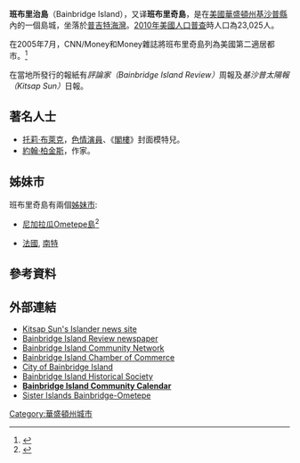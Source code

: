 {{noteTA
|G1=USState
}}

{{Infobox settlement
|official_name            = 班布里治島
|native_name              = Bainbridge Island
|settlement_type          = [[城市|城市]]
|nickname                 = 
|motto                    = 

<!-- 圖片 -->
|image_skyline            = Bainbridge_Island_Harbor_WA.jpg
|imagesize                = 250px
|image_caption            = 鷹港（Eagle Harbor）
|image_flag               = 
|image_seal               =

<!-- 地圖 -->
|image_map = Kitsap_County_Washington_Incorporated_and_Unincorporated_areas_Bainbridge_Island_Highlighted.svg
|mapsize                  = 250px
|map_caption              = 班布里治島位置圖
|image_map1               =
|mapsize1                 =
|map_caption1             =

<!-- 行政區 -->
|subdivision_type         = [[國家|國家]]
|subdivision_name         = [[美國|美國]]
|subdivision_type1        = [[州|州]]
|subdivision_name1        = [[華盛頓州|華盛頓州]]
|subdivision_type2        = [[縣|縣]]
|subdivision_name2        = [[基沙普縣|基沙普縣]]

<!-- 政府 -->
|government_footnotes     =
|government_type          =
|leader_title             = 
|leader_name              = 
|leader_title1            =
|leader_name1             =
|established_title        = 
|established_date         = 

<!-- 地區 -->
|unit_pref  =  Imperial
|area_footnotes           =
|area_magnitude           = 
|area_total_km2           = 169.7
|area_land_km2            = 71.5
|area_water_km2           = 98.2
|area_total_sq_mi         = 65.5
|area_land_sq_mi          = 27.6
|area_water_sq_mi         = 37.9

<!-- 人口 -->
|population_as_of         = [[2010年美國人口普查|2010]]
|population_footnotes     =
|population_total         = 23,025
|population_density_km2   = 284.0
|population_density_sq_mi = 735.6

<!-- 一般資料 -->
|timezone                 = [[太平洋時區|PST]]
|utc_offset               = -8
|timezone_DST             = PDT
|utc_offset_DST           = -7
|elevation_footnotes      =
|elevation_m              = 
|elevation_ft             = 
|coordinates_display      = 1
|coordinates_type         = 
|latd = 47 |latm = 39 |lats = 19 |latNS = N
|longd = 122 |longm = 32 |longs = 6 |longEW = W

<!-- 區碼與其他 -->
|postal_code_type         = [[美國郵遞區號|郵遞區號]]
|postal_code              = 98110
|area_code                = [[北美洲电话区号列表|206]]
|blank_name               = [[聯邦資訊處理標準|聯邦資訊處理標準碼]]
|blank_info               = 53-03736{{GR|2}}
|blank1_name              = 
|blank1_info              = 
|website                  = 
|footnotes                =
}}

'''班布里治島'''（Bainbridge Island），又译'''班布里奇島'''，是在[[美國|美國]][[華盛頓州|華盛頓州]][[基沙普縣|基沙普縣]]內的一個島城，坐落於[[普吉特海灣|普吉特海灣]]。[[2010年美國人口普查|2010年美國人口普查]]時人口為23,025人。

在2005年7月，CNN/Money和Money雜誌將班布里奇島列為美國第二適居都市。<ref>{{cite web|url=http://money.cnn.com/magazines/moneymag/bplive/2005/index.html|accessdate=2005-07-18|title=Money Best Places to Live 2005|work=CNN/Money.com|date=July 2005|archive-date=2012-08-15|archive-url=https://www.webcitation.org/69wQbAe2U?url=http://money.cnn.com/magazines/moneymag/bplive/2005/index.html|dead-url=no}}</ref>

在當地所發行的報紙有''評論家（Bainbridge Island Review）''周報及''基沙普太陽報（Kitsap Sun）''日報。

==著名人士==
* [[托莉·布萊克|托莉·布萊克]]，[[色情演員|色情演員]]、《[[閣樓_(雜誌)|閣樓]]》封面模特兒。
* [[約翰·柏金斯|約翰·柏金斯]]，作家。

==姊妹市==
班布里奇島有兩個[[姊妹市|姊妹市]]:

* {{flagicon|Nicaragua}} [[尼加拉瓜|尼加拉瓜]][[Ometepe島|Ometepe島]]<ref>{{cite web |url=http://www.bosia.org/ |accessdate=2006-06-06 |title=Sister Islands-Islas Hermanas Bainbridge-Ometepe |archive-date=2012-08-15 |archive-url=https://www.webcitation.org/69wQc2D7w?url=http://www.bosia.org/ |dead-url=no }}</ref>
* {{flagicon|France}} [[法國|法國]], [[南特|南特]]

==參考資料==
{{Reflist}}

==外部連結==
* [http://www.kitsapsun.com/news/communities/bainbridge-islander/ Kitsap Sun's Islander news site] {{Wayback|url=http://www.kitsapsun.com/news/communities/bainbridge-islander/ |date=20150709202603 }}
* [https://web.archive.org/web/20110522080352/http://www.pnwlocalnews.com/kitsap/bir/ Bainbridge Island Review newspaper]
* [https://web.archive.org/web/20110625003201/http://www.bainbridgeisland.org/ Bainbridge Island Community Network]
* [http://www.bainbridgechamber.com/ Bainbridge Island Chamber of Commerce] {{Wayback|url=http://www.bainbridgechamber.com/ |date=20210410214553 }}
* [http://www.ci.bainbridge-isl.wa.us/ City of Bainbridge Island] {{Wayback|url=http://www.ci.bainbridge-isl.wa.us/ |date=20191106115317 }}
* [http://www.bainbridgehistory.org/ Bainbridge Island Historical Society] {{Wayback|url=http://www.bainbridgehistory.org/ |date=20210117154740 }}
* [http://www.realeconomy.net/calendar/main.php?view=month/ '''Bainbridge Island Community Calendar'''] {{Wayback|url=http://www.realeconomy.net/calendar/main.php?view=month%2F |date=20121023114010 }}
* [http://www.bosia.org/ Sister Islands Bainbridge-Ometepe] {{WebCite|url=https://www.webcitation.org/69wQc2D7w?url=http://www.bosia.org/ |date=20120815180600 |dateformat=iso }}

{{Washington}}

[[Category:華盛頓州城市|Category:華盛頓州城市]]